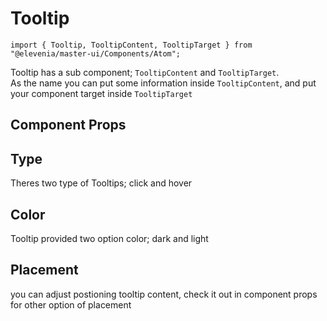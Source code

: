 
# Tooltip
```import { Tooltip, TooltipContent, TooltipTarget } from "@elevenia/master-ui/Components/Atom";```

Tooltip has a sub component; `TooltipContent` and `TooltipTarget`. <br/> 
As the name you can put some information inside `TooltipContent`, and put your component target inside `TooltipTarget`

<Preview>
  <Story id="atom-tooltip--basic"/>
</Preview>

## Component Props
<Props of={Tooltip} />

## Type
Theres two type of Tooltips; click and hover

<Preview>
  <Story id="atom-tooltip--type"/>
</Preview>

## Color
Tooltip provided two option color; dark and light

<Preview>
  <Story id="atom-tooltip--color"/>
</Preview>

## Placement
you can adjust postioning tooltip content, check it out in component props for other option of placement

<Preview>
  <Story id="atom-tooltip--placement"/>
</Preview>